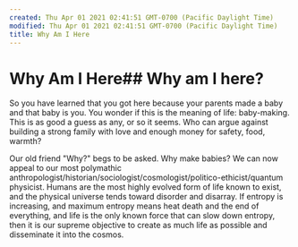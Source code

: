 ```yaml
---
created: Thu Apr 01 2021 02:41:51 GMT-0700 (Pacific Daylight Time)
modified: Thu Apr 01 2021 02:41:51 GMT-0700 (Pacific Daylight Time)
title: Why Am I Here
---
```

# Why Am I Here## Why am I here?

So you have learned that you got here because your parents made a baby and that baby is you. You wonder if this is the meaning of life: baby-making. This is as good a guess as any, or so it seems. Who can argue against building a strong family with love and enough money for safety, food, warmth?

Our old friend "Why?" begs to be asked. Why make babies? We can now appeal to our most polymathic anthropologist/historian/sociologist/cosmologist/politico-ethicist/quantum physicist. Humans are the most highly evolved form of life known to exist, and the physical universe tends toward disorder and disarray. If entropy is increasing, and maximum entropy means heat death and the end of everything, and life is the only known force that can slow down entropy, then it is our supreme objective to create as much life as possible and disseminate it into the cosmos.